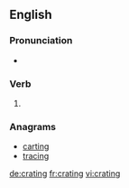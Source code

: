 ==English==

===Pronunciation===
* {{IPA|/ˈkɹeɪtɪŋ/|lang=en}}

===Verb===
{{head|en|present participle}}

# {{present participle of|crate|lang=en|nocat=1}}

===Anagrams===
* [[carting#English|carting]]
* [[tracing#English|tracing]]

[[de:crating]]
[[fr:crating]]
[[vi:crating]]